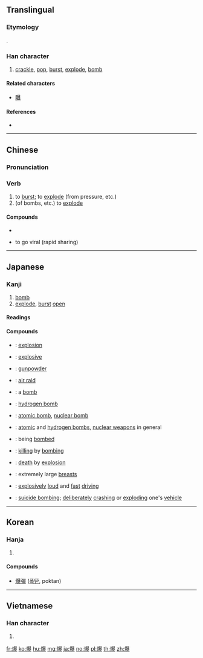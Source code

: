 ==Translingual==

===Etymology===
{{Han compound|火|暴|ls=psc|c1=s|c2=p}}.

===Han character===
{{Han char|rn=86|rad=火|as=15|sn=19|four=96832|canj=FATE|ids=⿰火暴}}

# [[crackle]], [[pop]], [[burst]], [[explode]], [[bomb]]

====Related characters====
* [[曝]]

====References====
* {{Han ref|kx=0686.160|dkj=19540|dj=1099.030|hdz=32245.110|uh=7206|ud=29190|bh=C37A|bd=50042}}

----

==Chinese==
{{zh-forms}}

===Pronunciation===
{{zh-pron
|m=bào
|c=paau3,baau3,bok3
|h=pfs=pau
|md=
|mn=po̍k
|w=
|mc=y
|oc=y
|cat=v
}}

===Verb===
{{zh-verb}}

# to [[burst]]; to [[explode]] (from pressure, etc.)
# (of bombs, etc.) to [[explode]]

====Compounds====
* {{zh-l|爆炸}}
* {{zh-l|爆紅}} to go viral (rapid sharing)
----

==Japanese==

===Kanji===
{{ja-kanji|grade=c|rs=火15}}

# [[bomb]]
# [[explode]], [[burst]] [[open]]

====Readings====
{{ja-readings
|goon=[[ひょう]] (hyō) {{non-joyo-reading}}, {{qualifier|historical}} [[へう]] (heu), [[ほく]] (hoku) {{non-joyo-reading}}
|kanon=[[はく]] (haku) {{non-joyo-reading}}, [[ほう]] (hō) {{non-joyo-reading}}, {{qualifier|historical}} [[はう]] (hau)
|kanyoon=[[ばく]] (baku)
|kun=[[はず]] ([[爆ず]], hazu) {{non-joyo-reading}}, [[はぜる]] ([[爆ぜる]], hazeru) {{non-joyo-reading}}
}}

====Compounds====
{{der-top|Compounds}}
* {{ja-r|爆発|ばくはつ}}: [[explosion]]
* {{ja-r|爆発的|ばくはつてき}}: [[explosive]]
* {{ja-r|爆薬|ばくやく}}: [[gunpowder]]
* {{ja-r|空爆|くうばく}}: [[air raid]]
* {{ja-r|爆弾|ばくだん}}: a [[bomb]]
* {{ja-r|水爆|すいばく}}: [[hydrogen bomb]]
* {{ja-r|原爆|げんばく}}: [[atomic bomb]], [[nuclear bomb]]
* {{ja-r|原水爆|げんすいばく}}: [[atomic bomb|atomic]] and [[hydrogen bomb]]s, [[nuclear weapon]]s in general
* {{ja-r|被爆|ひばく}}: being [[bombed]]
* {{ja-r|爆殺|ばくさつ}}: [[killing]] by [[bombing]]
* {{ja-r|爆死|ばくし}}: [[death]] by [[explosion]]
* {{ja-r|爆乳|ばくにゅう}}: extremely large [[breast]]s
* {{ja-r|爆走|ばくそう}}: [[explosively]] [[loud]] and [[fast]] [[driving]] {{qualifier|of a car or motorbike}}
* {{ja-r|自爆|じばく}}: [[suicide bombing]]; [[deliberate]]ly [[crash]]ing or [[explode|exploding]] one's [[vehicle]]
{{der-bottom}}

----

==Korean==

===Hanja===
{{ko-hanja|hangeul=[[포]], [[폭]], [[박]]|mr=p'o, p'ok, pak|y=pho, phok, pak}}

# {{defn|lang=ko|sort=火15}}

====Compounds====
* [[爆彈]] ([[폭탄]], poktan)

----

==Vietnamese==

===Han character===
{{vi-hantu|[[bạo]], [[bạc]], [[bộc]]|rs=火15}}

# {{defn|lang=vi|sort=火15}}

[[fr:爆]]
[[ko:爆]]
[[hu:爆]]
[[mg:爆]]
[[ja:爆]]
[[no:爆]]
[[pl:爆]]
[[th:爆]]
[[zh:爆]]